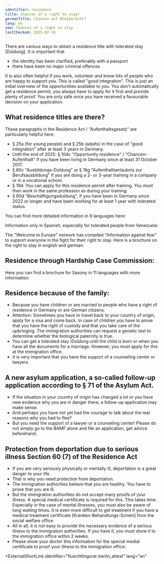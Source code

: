 ```yaml
---
identifier: residence
title: Chances of a right to stay?
germanTitle: Chancen auf Bleiberecht?
lang: en
seo: Chances of a right to stay
lastChecked: 2025-02-28 
---
```



There are various ways to obtain a residence title with tolerated stay \[Duldung\]. It is important that

- the identity has been clarified, preferably with a passport
- there have been no major criminal offences

<Block identifier="get-legal-advice" />

It is also often helpful if you work, volunteer and know lots of people who are happy to support you. This is called "good integration". 
This is just an initial overview of the opportunities available to you. You don't automatically get a residence permit, you always have to apply for it first and provide plenty of proof. You are only safe once you have received a favourable decision on your application.


## What residence titles are there? 
These paragraphs in the Residence Act / "Aufenthaltsgesetz" are particularly helpful here:
- § 25a (for young people) and § 25b (adults) in the case of "good integration" after at least 3 years in Germany. 
- Until the end of 2025: § 104c "Opportunity residence" / "Chancen-Aufenthalt" if you have been living in Germany since at least 31 October 2017. 
- § 60c "Ausbildungs-Duldung" or § 16g "Aufenthaltserlaubnis zur Berufsausbildung" if you are doing a 2- or 3-year training in a company or in a vocational school.
- § 19d: You can apply for this residence permit after training. You must then work in the same profession as during your training.
- § 60d "Beschäftigungsduldung", if you have been in Germany since 2022 or longer and have been working for at least 1 year with tolerated status.

You can find more detailed information in 9 languages here:

<ExternalShortLink identifier="handbookgermany_residence"></ExternalShortLink>

Information only in Spanish, especially for tolerated people from Venezuela:

<ExternalShortLink identifier="sfr_residencia"></ExternalShortLink>

The "Welcome to Europe" network has compiled "Information against fear" to support everyone in the fight for their right to stay. Here is a brochure on the right to stay in english and german:

<ExternalShortLink identifier="wcurighttostay"></ExternalShortLink>

## Residence through Hardship Case Commission:

Here you can find a brochure for Saxony in 11 languages with more information:

<ExternalShortLink identifier="saxhfk_hardship"></ExternalShortLink>

## Residence because of the family:

- Because you have children or are married to people who have a right of residence in Germany or are German citizens.
- Attention: Sometimes you have to travel back to your country of origin, apply for a visa and come back. In case of children you have to prove that you have the right of custody and that you take care of the upbringing. The immigration authorities can request a genetic test to determine whether the biological paternity is true.
- You can get a tolerated stay /*Duldung* until the child is born or when you have all the documents for a marriage. However, you must apply for this at the immigration office. 
- It is very important that you have the support of a counseling center or lawyers.

## A new asylum application, a so-called follow-up application according to § 71 of the Asylum Act.

- If the situation in your country of origin has changed a lot or you have new evidence why you are in danger there, a follow-up application may make sense.
- And perhaps you have not yet had the courage to talk about the real reasons why you had to flee? 
- But you need the support of a lawyer or a counseling center! Please do not simply go to the BAMF alone and file an application, get advice beforehand.

## Protection from deportation due to serious illness Section 60 (7) of the Residence Act

- If you are very seriously physically or mentally ill, deportation is a great danger to your life.
- That is why you need protection from deportation.
- The immigration authorities believe that you are healthy. You have to prove that you are ill.
- But the immigration authorities do not accept many proofs of your illness. A special medical certificate is required for this. This takes time. Especially in the case of mental illnesses, you must also be aware of long waiting times. It is even more difficult to get treatment if you have a medical treatment certificate \[Kranken-Behandlungs-Schein\] from the social welfare office.
- All in all, it is not easy to provide the necessary evidence of a serious illness to the immigration authorities. If you have it, you must show it to the immigration office within 2 weeks.
- Please show your doctor this information for the special medial certificate to proof your illness to the immigration office:

<ExternalShortLink
  identifier="fluechtlingsrat-berlin_attest"
  lang="en"
></ExternalShortLink>
